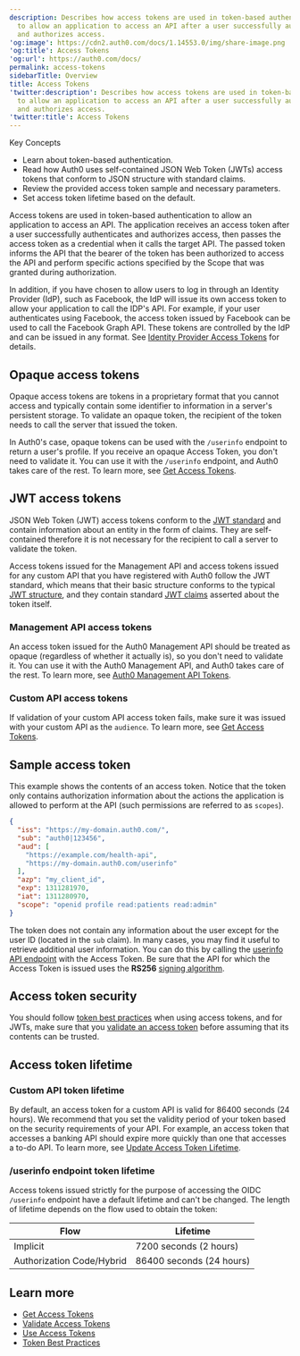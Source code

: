 ```yaml
---
description: Describes how access tokens are used in token-based authentication
  to allow an application to access an API after a user successfully authenticates
  and authorizes access.
'og:image': https://cdn2.auth0.com/docs/1.14553.0/img/share-image.png
'og:title': Access Tokens
'og:url': https://auth0.com/docs/
permalink: access-tokens
sidebarTitle: Overview
title: Access Tokens
'twitter:description': Describes how access tokens are used in token-based authentication
  to allow an application to access an API after a user successfully authenticates
  and authorizes access.
'twitter:title': Access Tokens
---
```

<Card title="Overview">

Key Concepts

* Learn about token-based authentication.
* Read how Auth0 uses self-contained JSON Web Token (JWTs) access tokens that conform to JSON structure with standard claims.
* Review the provided access token sample and necessary parameters.
* Set access token lifetime based on the default.

</Card>

<Tooltip tip="Access Token: Authorization credential, in the form of an opaque string or JWT, used to access an API." cta="View Glossary" href="/glossary?term=Access+tokens">Access tokens</Tooltip> are used in token-based authentication to allow an application to access an API. The application receives an access token after a user successfully authenticates and authorizes access, then passes the access token as a credential when it calls the target API. The passed token informs the API that the bearer of the token has been authorized to access the API and perform specific actions specified by the <Tooltip tip="Scope: Mechanism that determines actions applications can perform on a user's behalf with information previously created in an online resource." cta="View Glossary" href="/glossary?term=Scope">Scope</Tooltip> that was granted during authorization.

In addition, if you have chosen to allow users to log in through an <Tooltip tip="Identity Provider (IdP): Service that stores and manages digital identities." cta="View Glossary" href="/glossary?term=Identity+Provider+%28IdP%29">Identity Provider (IdP)</Tooltip>, such as Facebook, the <Tooltip tip="Identity Provider (IdP): Service that stores and manages digital identities." cta="View Glossary" href="/glossary?term=IdP">IdP</Tooltip> will issue its own access token to allow your application to call the IDP's API. For example, if your user authenticates using Facebook, the access token issued by Facebook can be used to call the Facebook Graph API. These tokens are controlled by the IdP and can be issued in any format. See [Identity Provider Access Tokens](/secure/tokens/access-tokens/identity-provider-access-tokens) for details.

## Opaque access tokens

Opaque access tokens are tokens in a proprietary format that you cannot access and typically contain some identifier to information in a server's persistent storage. To validate an opaque token, the recipient of the token needs to call the server that issued the token.

In Auth0's case, opaque tokens can be used with the `/userinfo` endpoint to return a user's profile. If you receive an opaque Access Token, you don't need to validate it. You can use it with the `/userinfo` endpoint, and Auth0 takes care of the rest. To learn more, see [Get Access Tokens](/secure/tokens/access-tokens/get-access-tokens).

## JWT access tokens

<Tooltip tip="JSON Web Token (JWT): Standard ID Token format (and often Access Token format) used to represent claims securely between two parties." cta="View Glossary" href="/glossary?term=JSON+Web+Token">JSON Web Token</Tooltip> (JWT) access tokens conform to the [JWT standard](https://tools.ietf.org/html/rfc7519) and contain information about an entity in the form of claims. They are self-contained therefore it is not necessary for the recipient to call a server to validate the token.

Access tokens issued for the <Tooltip tip="Management API: A product to allow customers to perform administrative tasks." cta="View Glossary" href="/glossary?term=Management+API">Management API</Tooltip> and access tokens issued for any custom API that you have registered with Auth0 follow the JWT standard, which means that their basic structure conforms to the typical [JWT structure](/secure/tokens/json-web-tokens/json-web-token-structure), and they contain standard [JWT claims](/secure/tokens/json-web-tokens/json-web-token-claims) asserted about the token itself.

### Management API access tokens

An access token issued for the Auth0 Management API should be treated as opaque (regardless of whether it actually is), so you don't need to validate it. You can use it with the Auth0 Management API, and Auth0 takes care of the rest. To learn more, see [Auth0 Management API Tokens](/secure/tokens/access-tokens/management-api-access-tokens).

### Custom API access tokens

If validation of your custom API access token fails, make sure it was issued with your custom API as the `audience`. To learn more, see [Get Access Tokens](/secure/tokens/access-tokens/get-access-tokens).

## Sample access token

This example shows the contents of an access token. Notice that the token only contains authorization information about the actions the application is allowed to perform at the API (such permissions are referred to as `scopes`).

```json lines
{
  "iss": "https://my-domain.auth0.com/",
  "sub": "auth0|123456",
  "aud": [
    "https://example.com/health-api",
    "https://my-domain.auth0.com/userinfo"
  ],
  "azp": "my_client_id",
  "exp": 1311281970,
  "iat": 1311280970,
  "scope": "openid profile read:patients read:admin"
}
```






The token does not contain any information about the user except for the user ID (located in the `sub` claim). In many cases, you may find it useful to retrieve additional user information. You can do this by calling the [userinfo API endpoint](https://auth0.com/docs/api/authentication#get-user-info) with the Access Token. Be sure that the API for which the Access Token is issued uses the **RS256** [signing algorithm](/get-started/applications/signing-algorithms).

## Access token security

You should follow [token best practices](/secure/tokens/token-best-practices) when using access tokens, and for JWTs, make sure that you [validate an access token](/secure/tokens/access-tokens/validate-access-tokens) before assuming that its contents can be trusted.

## Access token lifetime

### Custom API token lifetime

By default, an access token for a custom API is valid for 86400 seconds (24 hours). We recommend that you set the validity period of your token based on the security requirements of your API. For example, an access token that accesses a banking API should expire more quickly than one that accesses a to-do API. To learn more, see [Update Access Token Lifetime](/secure/tokens/access-tokens/update-access-token-lifetime).

### /userinfo endpoint token lifetime

Access tokens issued strictly for the purpose of accessing the OIDC `/userinfo` endpoint have a default lifetime and can't be changed. The length of lifetime depends on the flow used to obtain the token:

<table class="table"><thead>
<tr>
<th>Flow</th>
<th>Lifetime</th>
</tr>
</thead>
<tbody>
<tr>
<td>Implicit</td>
<td>7200 seconds (2 hours)</td>
</tr>
<tr>
<td>Authorization Code/Hybrid</td>
<td>86400 seconds (24 hours)</td>
</tr>
</tbody>
</table>

## Learn more

* [Get Access Tokens](/secure/tokens/access-tokens/get-access-tokens)
* [Validate Access Tokens](/secure/tokens/access-tokens/validate-access-tokens)
* [Use Access Tokens](/secure/tokens/access-tokens/use-access-tokens)
* [Token Best Practices](/secure/tokens/token-best-practices)